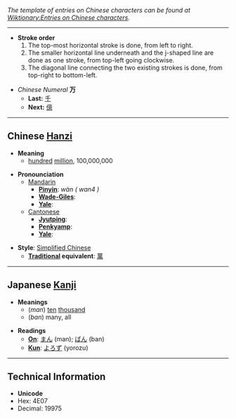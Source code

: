 ''The template of entries on Chinese characters can be found at [[Wiktionary:Entries on Chinese characters]].''

----

*'''Stroke order'''
*# The top-most horizontal stroke is done, from left to right.
*# The smaller horizontal line underneath and the j-shaped line are done as one stroke, from top-left going clockwise.
*# The diagonal line connecting the two existing strokes is done, from top-right to bottom-left.

*''Chinese Numeral'' '''万'''
**'''Last:''' [[千]]
**'''Next:''' [[億]]

----

== Chinese [[Hanzi]] ==

*'''Meaning'''
**[[hundred]] [[million]], 100,000,000

*'''Pronounciation '''
**[[Mandarin]]
***'''[[Pinyin]]''': ''wàn ( wan4 )''
***'''[[Wade-Giles]]''': 
***'''[[Yale]]''': 
**[[Cantonese]]
***'''[[Jyutping]]''': 
***'''[[Penkyamp]]''': 
***'''[[Yale]]''': 

*'''Style''': [[Simplified Chinese]]
**'''[[traditional Chinese|Traditional]] equivalent''': [[萬]]

----

== Japanese [[Kanji]] ==

*'''Meanings'''
**(''man'') [[ten]] [[thousand]]
**(''ban'') many, all

*'''Readings'''
**'''[[On]]''': [[まん]] (man); [[ばん]] (ban)
**'''[[Kun]]''': [[よろず]] (yorozu)

----

==Technical Information==
*'''Unicode'''
*Hex: 4E07
*Decimal: 19975